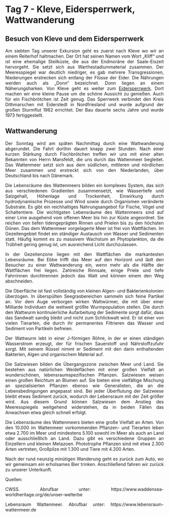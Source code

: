# Tag 7 - Kleve, Eidersperrwerk, Wattwanderung

## Besuch von Kleve und dem Eidersperrwerk

<div style="text-align: justify">
Am siebten Tag unserer Exkursion geht es zuerst nach Kleve wo wir an einem Reiterhof haltmachen. Der Ort hat seinen Namen vom Wort „Kliff“ und ist eine ehemalige Steilküste, die aus der Endmoräne der Saale-Eiszeit hervorgeht. Sie setzt sich aus Warthestadiummaterial zusammen. Der Meeresspiegel war deutlich niedriger, es gab mehrere Transgressionen, Niederungen erstrecken sich entlang der Flüsse der Eider. Die Nährungen werden auch als „Donn“ bezeichnet. Donn liegen an einem Näherungsharken.
Von Kleve geht es weiter zum [Eidersperrwerk](https://www.spo-eiderstedt.de/poi/eidersperrwerk). Dort machen wir eine kleine Pause um die schöne Aussicht zu genießen. Auch für ein Fischbrötchen ist Zeit genug. Das Sperrwerk verbindet den Kreis Dithmarschen mit Eiderstedt in Nordfriesland und wurde aufgrund der großen Sturmflut 1962 errichtet. Der Bau dauerte sechs Jahre und wurde 1973 fertiggestellt. 

</div>

## Wattwanderung

<div style="text-align: justify">
Der Sonntag wird am späten Nachmittag durch eine Wattwanderung abgerundet. Die Fahrt dorthin dauert knapp zwei Stunden. Nach einer kurzen Stärkung durch Fischbrötchen treffen wir uns mit einer alten Bekannten von Herrn Mansfeldt, die uns durch das Wattenmeer begleitet. Das Wattenmeer setzt sich aus dem südlichen, mittleren und nördlichen Meer zusammen und erstreckt sich von den Niederlanden, über Deutschland bis nach Dänemark. 

Die Lebensräume des Wattenmeers bilden ein komplexes System, das sich aus verschiedenen Gradienten zusammensetzt, wie Wassertiefe und Salzgehalt, Höhenlage und Trockenheit, Einwirkung durch hydrodynamische Prozesse und Wind sowie durch Organismen veränderte Substrate. Es gibt ein reichhaltiges Nahrungsangebot für Fische, Vögel und Schaltentiere. Die wichtigsten Lebensräume des Wattenmeers sind auf einer Linie ausgehend vom offenen Meer bis hin zur Küste angeordnet. Sie reichen von tiefen tidengeprägten Rinnen und Prielen bis zu den höchsten Dünen.
Das dem Wattenmeer vorgelagerte Meer ist frei von Wattflächen. Im Gezeitengebiet findet ein ständiger Austausch von Wasser und Sedimenten statt. Häufig kommt es zu massivem Wachstum an Phytoplankton, da die Trübheit gering genug ist, um ausreichend Licht durchzulassen.

In der Gezeitenzone liegen mit den Wattflächen die markantesten Lebensräume.
Bei Ebbe trifft das Meer auf den Horizont und lädt den Besucher zu einer Wattwanderung ein, wenn mehr als die Hälfte der Wattflächen frei liegen. Zahlreiche Rinnsale, einige Priele und tiefe Fahrrinnen durchtrennen jedoch das Watt und können einem den Weg abschneiden.

Die Oberfläche ist fast vollständig von kleinen Algen- und Bakterienkolonien überzogen. In überspülten Seegrasbereichen sammeln sich feine Partikel an. Vor dem Auge verborgen wirken Wattwürmer, die mit über einer Milliarde Individuen die weltweit größte Wurmpopulation stellen. 
Die durch den Wattwurm kontinuierliche Aufarbeitung der Sedimente sorgt dafür, dass das Sandwatt sandig bleibt und nicht zum Schlickwatt wird. Er ist einer von vielen Tierarten, die durch ihr permanentes Filtrieren das Wasser und Sediment von Partikeln befreien.

Der Wattwurm lebt in einer J-förmigen Röhre, in der er einen ständigen Wasserstrom erzeugt, der für frischen Sauerstoff und Nährstoffzufuhr sorgt. Mit seinem Rüssel nimmt er Sediment mit den darin enthaltenden Bakterien, Algen und organischem Material auf. 

Die Salzwiesen bilden die Übergangszone zwischen Meer und Land. Sie bestehen aus natürlichen Weideflächen mit einer großen Vielfalt an wunderschönen, lebensraumspezifischen Pflanzen. Salzwiesen weisen einen großen Reichtum an Blumen auf. Sie bieten eine vielfältige Mischung an spezialisierten Pflanzen ebenso wie Generalisten, die an die Lebensbedingungen angepasst sind. Bei jeder Überflutung der Salzwiese bleibt etwas Sediment zurück, wodurch der Lebensraum mit der Zeit größer wird. Aus diesem Grund können Salzwiesen dem Anstieg des Meeresspiegels weitgehend widerstehen, da in beiden Fällen das Anwachsen etwa gleich schnell erfolgt.

Die Lebensräume des Wattenmeers bieten eine große Vielfalt an Arten. Von den 10.000 im Wattenmeer vorkommenden Pflanzen- und Tierarten leben etwa 2.700 im Meer und mindestens 5.100 sowohl im Meer als auch an Land oder ausschließlich an Land. Dazu gibt es verschiedene Gruppen an Einzellern und kleinen Metazoen. Phototrophe Pflanzen sind mit etwa 2.300 Arten vertreten, Großpilze mit 1.300 und Tiere mit 4.200 Arten. 

Nach der rund neunzig minütigen Wanderung geht es zurück zum Auto, wo wir gemeinsam ein erholsames Bier trinken. Anschließend fahren wir zurück zu unserer Unterkunft.

Quellen: 

CWSS. Abrufbar unter: https://www.waddensea-worldheritage.org/de/unser-welterbe

Lebensraum Wattenmeer. Abrufbar unter: https://www.lebensraum-wattenmeer.de

</div>

